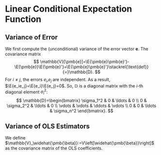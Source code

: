 # Linear Conditional Expectation Function

## Variance of Error
We first compute the (unconditional) variance of the error vector $\pmb{e}$. The covariance matrix 
$$
\mathbb{V}[\pmb{e}]=\E{\pmb{e}\pmb{e}'}-\E{\pmb{e}}\E{\pmb{e}'}=\E{\pmb{e}\pmb{e}'}\stackrel{\text{def}}{=}\mathbb{D}.
$$
For $i\neq j$, the errors $e_i$,$e_j$ are independent. As a result, $\E{e_ie_j}=\E{e_i}\E{e_j}=0$. So, $\mathbb{D}$ is a diagonal matrix with the $i$-th diagonal element $\sigma_i^2$:
$$
\mathbb{D}=\begin{bmatrix}
\sigma_1^2 & 0 & \ldots & 0 \\
0 & \sigma_2^2 & \ldots & 0 \\
\vdots & \vdots & \ddots & \vdots \\
0 & 0 & \ldots & \sigma_n^2
\end{bmatrix}.
$$

## Variance of OLS Estimators
We define $\mathbb{V}_\widehat{\pmb{\beta}}:=V\left[\widehat{\pmb{\beta}}\right]$ as the covariance matrix of the OLS coefficients.
